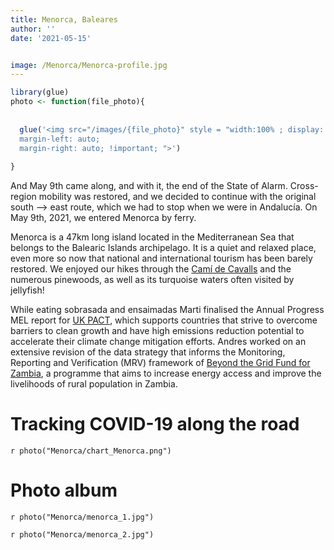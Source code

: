 ```yaml
---
title: Menorca, Baleares
author: ''
date: '2021-05-15'


image: /Menorca/Menorca-profile.jpg
---
```




``` r
library(glue)
photo <- function(file_photo){
  
  
  glue('<img src="/images/{file_photo}" style = "width:100% ; display: block;
  margin-left: auto;
  margin-right: auto; !important; ">')
  
}

```

And May 9th came along, and with it, the end of the State of Alarm. Cross-region mobility was restored, and we decided to continue with the original south --> east route, which we had to stop when we were in Andalucía. On May 9th, 2021, we entered Menorca by ferry. 


Menorca is a 47km long island located in the Mediterranean Sea that belongs to the Balearic Islands archipelago. It is a quiet and relaxed place, even more so now that national and international tourism has been barely restored. We enjoyed our hikes through the [Camí de Cavalls](https://www.descobreixmenorca.com/en/cami-de-cavalls-3/_) and the numerous pinewoods, as well as its turquoise waters often visited by jellyfish!


While eating sobrasada and ensaimadas Marti finalised the Annual Progress MEL report for [UK PACT](https://www.ukpact.co.uk/), which supports countries that strive to overcome barriers to clean growth and have high emissions reduction potential to accelerate their climate change mitigation efforts. Andres worked on an extensive revision of the data strategy that informs the Monitoring, Reporting and Verification (MRV) framework of [Beyond the Grid Fund for Zambia](https://www.bgfz.org/), a programme that aims to increase energy access and improve the livelihoods of rural population in Zambia.



# Tracking COVID-19 along the road


  


`r photo("Menorca/chart_Menorca.png")`

# Photo album

`r photo("Menorca/menorca_1.jpg")`

`r photo("Menorca/menorca_2.jpg")`